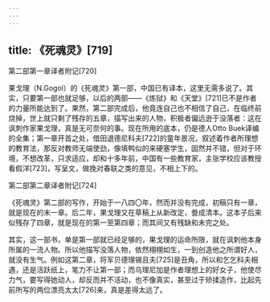 ```yaml
---
---
---
```

title: 《死魂灵》[719]
---




第二部第一章译者附记[720]


果戈理（N.Gogol）的《死魂灵》第一部，中国已有译本，这里无需多说了。其实，只要第一部也就足够，以后的两部——《炼狱》和《天堂》[721]已不是作者的力量所能达到了。果然，第二部完成后，他竟连自己也不相信了自己，在临终前烧掉，世上就只剩了残存的五章，描写出来的人物，积极者偏远逊于没落者：这在讽刺作家果戈理，真是无可奈何的事。现在所用的底本，仍是德人Otto Buek译编的全集；第一章开首之处，借田退德尼科夫[722]的童年景况，叙述着作者所理想的教育法，那反对教师无端使劲，像填鸭似的来硬塞学生，固然并不错，但对于环境，不想改革，只求适应，却和十多年前，中国有一些教育家，主张学校应该教授看假洋[723]，写呈文，做挽对春联之类的意见，不相上下的。





第二部第二章译者附记[724]


《死魂灵》第二部的写作，开始于一八四〇年，然而并没有完成，初稿只有一章，就是现在的末一章。后二年，果戈理又在草稿上从新改定，誊成清本。这本子后来似残存了四章，就是现在的第一至第四章；而其间又有残缺和未完之处。

其实，这一部书，单是第一部就已经足够的，果戈理的运命所限，就在讽刺他本身所属的一流人物。所以他描写没落人物，依然栩栩如生，一到创造他之所谓好人，就没有生气。例如这第二章，将军贝德理锡且夫[725]是丑角，所以和乞乞科夫相遇，还是活跃纸上，笔力不让第一部；而乌理尼加是作者理想上的好女子，他使尽力气，要写得她动人，却反而并不活动，也不像真实，甚至过于矫揉造作，比起先前所写的两位漂亮太太[726]来，真是差得太远了。
